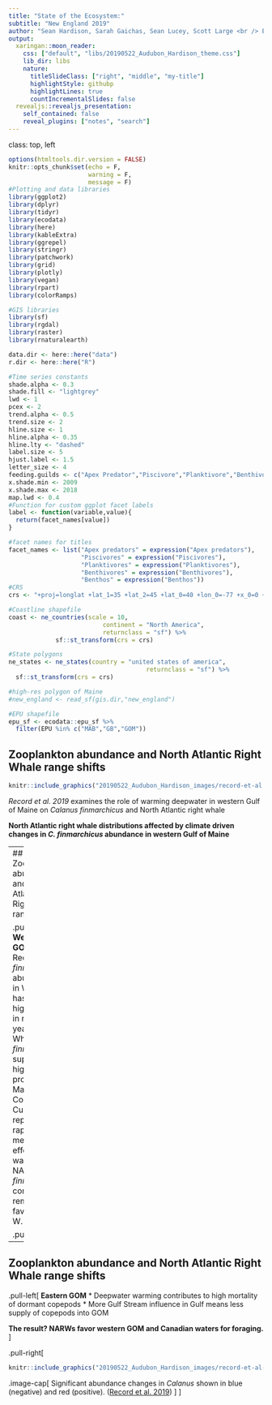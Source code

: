 ```yaml
---
title: "State of the Ecosystem:"
subtitle: "New England 2019"
author: "Sean Hardison, Sarah Gaichas, Sean Lucey, Scott Large <br /> Ecosystem Dynamics and Assessment <br /> Integrated Statistics & Northeast Fisheries Science Center"
output:
  xaringan::moon_reader:
    css: ["default", "libs/20190522_Audubon_Hardison_theme.css"]
    lib_dir: libs
    nature:
      titleSlideClass: ["right", "middle", "my-title"]
      highlightStyle: githubp
      highlightLines: true
      countIncrementalSlides: false
  revealjs::revealjs_presentation:
    self_contained: false
    reveal_plugins: ["notes", "search"]
---
```


class: top, left

```r

options(htmltools.dir.version = FALSE)
knitr::opts_chunk$set(echo = F,
                      warning = F,
                      message = F)
#Plotting and data libraries
library(ggplot2)
library(dplyr)
library(tidyr)
library(ecodata)
library(here)
library(kableExtra)
library(ggrepel)
library(stringr)
library(patchwork)
library(grid)
library(plotly)
library(vegan)
library(rpart)
library(colorRamps)

#GIS libraries
library(sf)
library(rgdal)
library(raster)
library(rnaturalearth)

data.dir <- here::here("data")
r.dir <- here::here("R")

#Time series constants
shade.alpha <- 0.3
shade.fill <- "lightgrey"
lwd <- 1
pcex <- 2
trend.alpha <- 0.5
trend.size <- 2
hline.size <- 1
hline.alpha <- 0.35
hline.lty <- "dashed"
label.size <- 5
hjust.label <- 1.5
letter_size <- 4
feeding.guilds <- c("Apex Predator","Piscivore","Planktivore","Benthivore","Benthos")
x.shade.min <- 2009
x.shade.max <- 2018
map.lwd <- 0.4
#Function for custom ggplot facet labels
label <- function(variable,value){
  return(facet_names[value])
}

#facet names for titles
facet_names <- list("Apex predators" = expression("Apex predators"),
                    "Piscivores" = expression("Piscivores"),
                    "Planktivores" = expression("Planktivores"),
                    "Benthivores" = expression("Benthivores"),
                    "Benthos" = expression("Benthos"))
#CRS
crs <- "+proj=longlat +lat_1=35 +lat_2=45 +lat_0=40 +lon_0=-77 +x_0=0 +y_0=0 +datum=NAD83 +no_defs +ellps=GRS80 +towgs84=0,0,0"

#Coastline shapefile
coast <- ne_countries(scale = 10,
                          continent = "North America",
                          returnclass = "sf") %>%
             sf::st_transform(crs = crs)

#State polygons
ne_states <- ne_states(country = "united states of america",
                                      returnclass = "sf") %>%
  sf::st_transform(crs = crs)

#high-res polygon of Maine
#new_england <- read_sf(gis.dir,"new_england")

#EPU shapefile
epu_sf <- ecodata::epu_sf %>% 
  filter(EPU %in% c("MAB","GB","GOM"))
```

## Zooplankton abundance and North Atlantic Right Whale range shifts

```r
knitr::include_graphics("20190522_Audubon_Hardison_images/record-et-al.png")
```

*Record et al. 2019* examines the role of warming deepwater in western Gulf of Maine on *Calanus finmarchicus* and North Atlantic right whale

**North Atlantic right whale distributions affected by climate driven changes in *C. finmarchicus* abundance in western Gulf of Maine**

---
## Zooplankton abundance and North Atlantic Right Whale range shifts

.pull-left[
**Western GOM**
* Recent *C. finmarchicus* abundance in W. GOM has been highest ever in recent years
  * Why? *C. finmarchicus* supplied by highly productive Maine Coastal Current can reproduce rapidly and mediate effects of warming.
  * NARW + *C. finmarchicus* conditions remain favorable in W. GOM
]

.pull-right[
```r
knitr::include_graphics("20190522_Audubon_Hardison_images/record-et-al-fig.png")
```
.image-cap[
Significant abundance changes in *Calanus* shown in blue (negative) and red (positive). ([Record et al. 2019](https://cloudup.com/iFB8decQWOs))
  ]
]


---
## Zooplankton abundance and North Atlantic Right Whale range shifts

.pull-left[
**Eastern GOM**
* Deepwater warming contributes to high mortality of dormant copepods
* More Gulf Stream influence in Gulf means less supply of copepods into GOM

**The result? NARWs favor western GOM and Canadian waters for foraging.**
]

.pull-right[
```r
knitr::include_graphics("20190522_Audubon_Hardison_images/record-et-al-fig.png")
```
.image-cap[
Significant abundance changes in *Calanus* shown in blue (negative) and red (positive). ([Record et al. 2019](https://cloudup.com/iFB8decQWOs))
  ]
]
